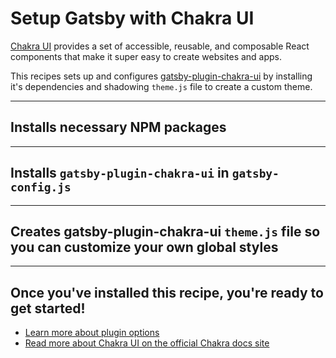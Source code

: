 # Setup Gatsby with Chakra UI

[Chakra UI](https://chakra-ui.com/) provides a set of accessible, reusable, and composable React components that make it super easy to create websites and apps.

This recipes sets up and configures [gatsby-plugin-chakra-ui](https://www.gatsbyjs.com/plugins/gatsby-plugin-chakra-ui/) by installing it's dependencies and shadowing `theme.js` file to create a custom theme.

---

## Installs necessary NPM packages

<NPMPackage name="@chakra-ui/core" />
<NPMPackage name="gatsby-plugin-chakra-ui" />

---

## Installs `gatsby-plugin-chakra-ui` in `gatsby-config.js`

<GatsbyPlugin name="gatsby-plugin-chakra-ui" />

---

## Creates gatsby-plugin-chakra-ui `theme.js` file so you can customize your own global styles

<File
  path="src/gatsby-plugin-chakra-ui/theme.js"
  content="https://raw.githubusercontent.com/chakra-ui/chakra-ui/develop/tooling/gatsby-plugin-chakra-ui/src/theme.js"
/>

---

## Once you've installed this recipe, you're ready to get started!

- [Learn more about plugin options](https://github.com/chakra-ui/chakra-ui/tree/develop/tooling/gatsby-plugin-chakra-ui#plugin-options)
- [Read more about Chakra UI on the official Chakra docs site](https://chakra-ui.com/getting-started)
